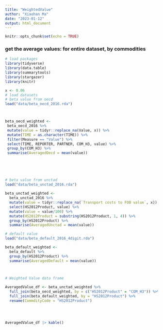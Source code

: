 ```yaml
---
title: "WeightedValue"
author: "Xiaohan Ma"
date: "2023-01-12"
output: html_document
---
```


```r
knitr::opts_chunk$set(echo = TRUE)
```


### get the average values: for entire dataset, by commodities
```r
# load packages
library(tidyverse)
library(data.table)
library(summarytools)
library(stargazer)
library(knitr)

x <- 0.06
# load datasets
# beta value from oecd
load("data/beta_oecd_2016.rda")



beta_oecd_weighted <-
 beta_oecd_2016 %>%
 mutate(value = tidyr::replace_na(Value, x)) %>%
 mutate(TIME = as.character(TIME)) %>%
 filter(Measure == "Value") %>%
 select(TIME, REPORTER, PARTNER, COM_H3, value) %>%
 group_by(COM_H3) %>%
 summarise(AveragedOecd = mean(value))
 

 
   
  
# beta value from unctad
load("data/beta_unctad_2016.rda")
 
beta_unctad_weighted <-
  beta_unctad_2016 %>%
  mutate(value = tidyr::replace_na(`Transport costs to FOB value`, x)) %>%
  select(HS2012Product, value) %>%
  mutate(value = value/100) %>%
  mutate(HS2012Product = substring(HS2012Product, 1, 4)) %>%
  group_by(HS2012Product) %>%
  summarise(AveragedUnctad = mean(value))

# default value
load("data/beta_default_2016_4digit.rda")

beta_default_weighted <-
  beta_default %>%
  group_by(HS2012Product) %>%
  summarise(AveragedDefault = mean(value))
 


# Weighted Value data frame

AveragedValue_df <- beta_unctad_weighted %>%
  full_join(beta_oecd_weighted, by = c("HS2012Product" = "COM_H3")) %>%
  full_join(beta_default_weighted, by = "HS2012Product") %>%
  rename(CommdityCode = "HS2012Product")
  



AveragedValue_df |> kable()



```













